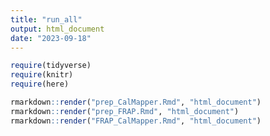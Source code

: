```yaml
---
title: "run_all"
output: html_document
date: "2023-09-18"
---
```



```r
require(tidyverse)
require(knitr)
require(here)
```

```r
rmarkdown::render("prep_CalMapper.Rmd", "html_document")
rmarkdown::render("prep_FRAP.Rmd", "html_document")
rmarkdown::render("FRAP_CalMapper.Rmd", "html_document")
```

